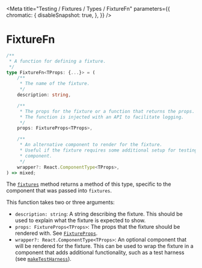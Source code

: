 
<Meta
    title="Testing / Fixtures / Types / FixtureFn"
    parameters={{
        chromatic: {
            disableSnapshot: true,
        },
    }}
/>

# FixtureFn

```ts
/**
 * A function for defining a fixture.
 */
type FixtureFn<TProps: {...}> = (
    /**
     * The name of the fixture.
     */
    description: string,

    /**
     * The props for the fixture or a function that returns the props.
     * The function is injected with an API to facilitate logging.
     */
    props: FixtureProps<TProps>,

    /**
     * An alternative component to render for the fixture.
     * Useful if the fixture requires some additional setup for testing the
     * component.
     */
    wrapper?: React.ComponentType<TProps>,
) => mixed;

```

The [`fixtures`](/docs/testing-fixtures-exports-fixtures--page) method returns a method of this type, specific to the component that was passed into `fixtures`.

This function takes two or three arguments:

-   `description: string`: A string describing the fixture. This should be used to explain what the fixture is expected to show.
-   `props: FixtureProps<TProps>`: The props that the fixture should be rendered with. See [`FixtureProps`](/docs/testing-fixtures-types-fixtureprops--page).
-   `wrapper?: React.ComponentType<TProps>`: An optional component that will be rendered for the fixture. This can be used to wrap the fixture in a component that adds additional functionality, such as a test harness (see [`makeTestHarness`](/docs/testing-test-harness-exports-maketestharness--page)).
